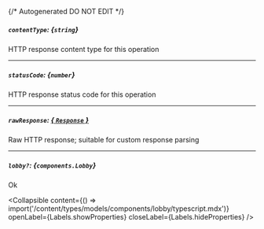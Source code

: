 {/* Autogenerated DO NOT EDIT  */}

##### `contentType`: *{`string`}*
HTTP response content type for this operation

---
##### `statusCode`: *{`number`}*
HTTP response status code for this operation

---
##### `rawResponse`: [*{ `Response` }*](https://developer.mozilla.org/en-US/docs/Web/API/Response)
Raw HTTP response; suitable for custom response parsing

---
##### `lobby?`: *{`components.Lobby`}*
Ok

<Collapsible content={() => import('/content/types/models/components/lobby/typescript.mdx')} openLabel={Labels.showProperties} closeLabel={Labels.hideProperties} />



